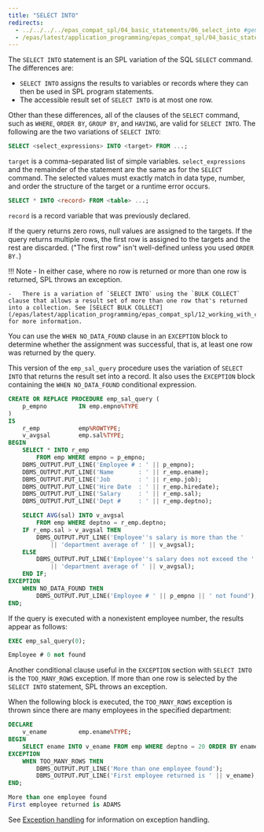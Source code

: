 ```yaml
---
title: "SELECT INTO"
redirects:
  - ../../../../epas_compat_spl/04_basic_statements/06_select_into #generated for docs/epas/reorg-role-use-case-mode
  - /epas/latest/application_programming/epas_compat_spl/04_basic_statements/06_select_into/
---
```


<div id="select_into" class="registered_link"></div>

The `SELECT INTO` statement is an SPL variation of the SQL `SELECT` command. The differences are:

-   `SELECT INTO` assigns the results to variables or records where they can then be used in SPL program statements.
-   The accessible result set of `SELECT INTO` is at most one row.

Other than these differences, all of the clauses of the `SELECT` command, such as `WHERE`, `ORDER BY`, `GROUP BY`, and `HAVING`, are valid for `SELECT INTO`. The following are the two variations of `SELECT INTO`:

```sql
SELECT <select_expressions> INTO <target> FROM ...;
```

`target` is a comma-separated list of simple variables. `select_expressions` and the remainder of the statement are the same as for the `SELECT` command. The selected values must exactly match in data type, number, and order the structure of the target or a runtime error occurs.

```sql
SELECT * INTO <record> FROM <table> ...;
```

`record` is a record variable that was previously declared.

If the query returns zero rows, null values are assigned to the targets. If the query returns multiple rows, the first row is assigned to the targets and the rest are discarded. ("The first row" isn't well-defined unless you used `ORDER BY.`)

!!! Note
    -   In either case, where no row is returned or more than one row is returned, SPL throws an exception.

    -   There is a variation of `SELECT INTO` using the `BULK COLLECT` clause that allows a result set of more than one row that's returned into a collection. See [SELECT BULK COLLECT](/epas/latest/application_programming/epas_compat_spl/12_working_with_collections/04_using_the_bulk_collect_clause/01_select_bulk_collect/#select_bulk_collect) for more information.

You can use the `WHEN NO_DATA_FOUND` clause in an `EXCEPTION` block to determine whether the assignment was successful, that is, at least one row was returned by the query.

This version of the `emp_sal_query` procedure uses the variation of `SELECT INTO` that returns the result set into a record. It also uses the `EXCEPTION` block containing the `WHEN NO_DATA_FOUND` conditional expression.

```sql
CREATE OR REPLACE PROCEDURE emp_sal_query (
    p_empno         IN emp.empno%TYPE
)
IS
    r_emp           emp%ROWTYPE;
    v_avgsal        emp.sal%TYPE;
BEGIN
    SELECT * INTO r_emp
        FROM emp WHERE empno = p_empno;
    DBMS_OUTPUT.PUT_LINE('Employee # : ' || p_empno);
    DBMS_OUTPUT.PUT_LINE('Name       : ' || r_emp.ename);
    DBMS_OUTPUT.PUT_LINE('Job        : ' || r_emp.job);
    DBMS_OUTPUT.PUT_LINE('Hire Date  : ' || r_emp.hiredate);
    DBMS_OUTPUT.PUT_LINE('Salary     : ' || r_emp.sal);
    DBMS_OUTPUT.PUT_LINE('Dept #     : ' || r_emp.deptno);

    SELECT AVG(sal) INTO v_avgsal
        FROM emp WHERE deptno = r_emp.deptno;
    IF r_emp.sal > v_avgsal THEN
        DBMS_OUTPUT.PUT_LINE('Employee''s salary is more than the '
            || 'department average of ' || v_avgsal);
    ELSE
        DBMS_OUTPUT.PUT_LINE('Employee''s salary does not exceed the '
            || 'department average of ' || v_avgsal);
    END IF;
EXCEPTION
    WHEN NO_DATA_FOUND THEN
        DBMS_OUTPUT.PUT_LINE('Employee # ' || p_empno || ' not found');
END;
```

If the query is executed with a nonexistent employee number, the results appear as follows:

```sql
EXEC emp_sal_query(0);

Employee # 0 not found
```

Another conditional clause useful in the `EXCEPTION` section with `SELECT INTO` is the `TOO_MANY_ROWS` exception. If more than one row is selected by the `SELECT INTO` statement, SPL throws an exception.

When the following block is executed, the `TOO_MANY_ROWS` exception is thrown since there are many employees in the specified department:

```sql
DECLARE
    v_ename         emp.ename%TYPE;
BEGIN
    SELECT ename INTO v_ename FROM emp WHERE deptno = 20 ORDER BY ename;
EXCEPTION
    WHEN TOO_MANY_ROWS THEN
        DBMS_OUTPUT.PUT_LINE('More than one employee found');
        DBMS_OUTPUT.PUT_LINE('First employee returned is ' || v_ename);
END;

More than one employee found
First employee returned is ADAMS
```

See [Exception handling](../05_control_structures/07_exception_handling/#exception_handling) for information on exception handling.
